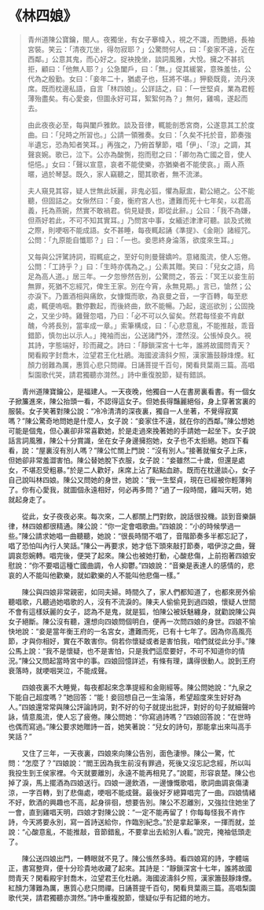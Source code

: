 # 《林四娘》

> 青州道陳公寶鑰，閩人。夜獨坐，有女子搴幃入，視之不識，而艷絕，長袖宮裝。笑云：「清夜兀坐，得勿寂耶？」公驚問何人，曰：「妾家不遠，近在西鄰。」公意其鬼，而心好之。捉袂挽坐，談詞風雅，大悅。擁之不甚抗拒，顧曰：「他無人耶？」公急闔戶，曰：「無。」促其緩裳，意殊羞怯，公代為之殷勤。女曰：「妾年二十，猶處子也，狂將不堪。」狎褻既竟，流丹浹席。既而枕邊私語，自言「林四娘」。公詳詰之，曰：「一世堅貞，業為君輕薄殆盡矣。有心愛妾，但圖永好可耳，絮絮何為？」無何，雞鳴，遂起而去。
>
> 由此夜夜必至，每與闔戶雅飲。談及音律，輒能剖悉宮商，公遂意其工於度曲。曰：「兒時之所習也。」公請一領雅奏。女曰：「久矣不托於音，節奏強半遺忘，恐為知者笑耳。」再強之，乃俯首擊節，唱「伊」、「涼」之調，其聲哀婉。歌已，泣下。公亦為酸惻，抱而慰之曰：「卿勿為亡國之音，使人悒悒。」女曰：「聲以宣意，哀者不能使樂，亦猶樂者不能使哀。」兩人燕暱，過於琴瑟。既久，家人竊聽之，聞其歌者，無不流涕。
>
> 夫人窺見其容，疑人世無此妖麗，非鬼必狐，懼為厭盅，勸公絕之。公不能聽，但固詰之。女愀然曰：「妾，衡府宮人也，遭難而死十七年矣，以君高義，托為燕婉，然實不敢禍君。倘見疑畏，即從此辭。」公曰：「我不為嫌，但燕好若此，不可不知其實耳。」乃問宮中事，女緬述津津可聽。談及式微之際，則哽咽不能成語。女不甚睡，每夜輒起誦《準提》、《金剛》諸經咒。公問：「九原能自懺耶？」曰：「一也。妾思終身淪落，欲度來生耳。」
>
> 又每與公評騭詩詞，瑕輒疵之，至好句則曼聲嬌吟。意緒風流，使人忘倦。公問：「工詩乎？」曰：「生時亦偶為之。」公素其贈。笑曰：「兒女之語，烏足為高人道。」居三年。一夕忽慘然告別，公驚問之，答云：「冥王以妾生前無罪，死猶不忘經咒，俾生王家。別在今宵，永無見期。」言已，愴然；公亦淚下。乃置酒相與痛飲，女慷慨而歌，為哀曼之音，一字百轉，每至悲處，輒便嗚咽。數停數起，而後終曲，飲不能暢。乃起，逡巡欲別；公固挽之，又坐少時。雞聲忽唱，乃曰：「必不可以久留矣。然君每怪妾不肯獻醜，今將長別，當率成一章。」索筆構成，曰：「心悲意亂，不能推敲，乖音錯節，慎勿出以示人。」掩袖而出，公送諸門外，湮然沒。公悵悼良久。視其詩，字態端好，珍而藏之。詩曰：「靜鎖深宮十七年，誰將故國問青天？閑看殿字封喬木，泣望君王化杜鵑。海國波濤斜夕照，漢家簫鼓靜烽煙。紅顏力弱難為厲，惠質心悲只問禪。日誦菩提千百句，閑看貝葉兩三篇。高唱梨園歌代哭，請君獨聽亦潸然。」詩中重復脫節，疑有錯誤。

&emsp;&emsp;青州道陳寶鑰公，是福建人。一天夜晚，他獨自一人在書房裏看書。有一個女子掀簾進來，陳公抬頭一看，不認得這女子。但她長得豔麗絕俗，身上穿著宮裏的服裝。女子笑著對陳公說：“冷冷清清的深夜裏，獨自一人坐著，不覺得寂寞嗎？”陳公驚奇地問她是什麼人，女子說：“妾家住不遠，就在你的西鄰。”陳公想她可能是個鬼，但心裏卻非常喜歡她，於是走過來挽著她的手請她一起坐下。女子說話言詞風雅，陳公十分賞識，坐在女子身邊擁抱她，女子也不太拒絕。她四下看看，說：“屋裏沒有別人嗎？”陳公忙關上門說：“沒有別人。”接著就催女子上床，但她卻非常羞澀害怕。陳公替她脫下衣服，女子說：“妾雖然二十歲，但還是處女，不堪忍受粗暴。”於是二人歡好，床席上沾了點點血跡。既而在枕邊談心，女子自己說叫林四娘。陳公又問她的身世，她說：“我一生堅貞，現在已經被你輕薄夠了。你有心愛我，就圖個永遠相好，何必再多問？”過了一段時間，雞叫天明，她就起身走了。

&emsp;&emsp;從此，女子夜夜必來。每次來，二人都關上門對飲，說話很投機。談到音樂韻律，林四娘都很精通。陳公說：“你一定會唱歌曲。”四娘說：“小的時候學過一些。”陳公請求她唱一曲聽聽，她說：“很長時間不唱了，音階節奏多半都忘記了，唱了恐怕叫內行人笑話。”陳公一再要求，她才低下頭來敲打節奏，唱伊涼之曲，聲調哀怨婉轉。唱完後，便哭了起來。陳公也被她打動，心酸悲傷，上前抱著四娘安慰說：“你不要唱這種亡國曲調，令人抑鬱。”四娘說：“音樂是表達人的感情的，悲哀的人不能叫他歡樂，就如歡樂的人不能叫他悲傷一樣。”

&emsp;&emsp;陳公與四娘非常親密，如同夫婦。時間久了，家人們都知道了，也都來房外偷聽唱歌，凡聽過她唱歌的人，沒有不流淚的。陳夫人偷偷見到過四娘，懷疑人世間不會有這樣妖麗的女子，認為不是鬼，就是狐，怕陳公被妖魅纏身，就勸說陳公與女子絕斷。陳公沒有聽，還想向四娘問個明白，便再一次問四娘的身世。四娘不愉快地說：“妾是當年衡王府的一名宮女，遭難而死，已有十七年了。因為你高風亮節，才與你相好，實在不敢害你。倘若你懷疑或者是害怕我，咱們就從此分手。”陳公馬上說：“我不是懷疑，也不是害怕，只是我們這麼要好，不可不知道你的情況。”陳公又問起當時宮中的事。四娘回憶詳述，有條有理，講得很動人。說到王府衰落時，就哽咽哭泣，不能成聲。

&emsp;&emsp;四娘夜裏不大睡覺，每夜都起來念準提經和金剛經等。陳公問她說：“九泉之下能自己超度嗎？”她回答：“能！妾回想自己一生淪落，希望超度來生好好為人。”四娘還常常與陳公評論詩詞，對不好的句子就提出批評，對好的句子就細聲吟詠，情意風流，使人忘了疲倦。陳公問她：“你寫過詩嗎？”四娘回答說：“在世時也偶而寫過。”陳公要求她贈詩一首，她笑著說：“兒女的詩句，那能拿出來叫高手笑話？”

&emsp;&emsp;又住了三年，一天夜裏，四娘來向陳公告別，面色淒慘。陳公一驚，忙問：“怎麼了？”四娘說：“閻王因為我生前沒有罪過，死後又沒忘記念經，所以叫我投生到王侯家裡。今天就要離別，永遠不能再相見了。”說罷，形容哀楚。陳公也掉了淚，馬上擺酒為四娘送行。四娘一邊飲酒，一邊慷慨歌唱，歌詞曲調哀傷淒涼，一字百轉，到了悲傷處，哽咽不能成聲。最後好歹總算唱完了一曲。四娘情緒不好，飲酒的興趣也不高，起身徘徊，想要告別。陳公不忍離別，又強拉住她坐了一會，直到雞唱天明，四娘才對陳公說：“一定不能再留了！你每每怪我不肯作詩，今天將要永別，寫一首詩送給你，作臨別紀念。”於是拿起筆來，一揮而就，並說：“心酸意亂，不能推敲，音節錯亂，不要拿出去給別人看。”說完，掩袖低頭走了。

&emsp;&emsp;陳公送四娘出門，一轉眼就不見了。陳公悵然多時。看四娘寫的詩，字體端正，書寫整齊，便十分珍貴地收藏了起來。其詩是：“靜鎖深宮十七年，誰將故國問青天？閑看殿宇封喬木，泣望君王化杜鵑。海國波濤斜夕照，漢家簫鼓靜烽煙。紅顏力薄難為厲，惠質心悲只問禪。日誦菩提千百句，閑看貝葉兩三篇。高唱梨園歌代哭，請君獨聽亦潸然。”詩中重複脫節，懷疑似乎有記錯的地方。

